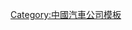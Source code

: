 {{Navbox
| name = 比亚迪汽车
| title = [[比亚迪汽车]]
| state = {{{state<includeonly>|collapsed</includeonly>}}}
| bodyclass = hlist
| above = 比亚迪汽车是[[比亚迪]]的子公司
| group1 = 现有车型
| list1 = {{Navbox|child
| group1 = [[:Category:比亚迪汽车|汽车]]
| list1 =
* {{link-en|比亚迪F0|BYD F0|F0}}
* {{link-en|比亚迪F3|BYD F3|F3}}
** [[比亚迪F3DM|F3DM]]
** [[比亚迪F3R|F3R]]
* {{link-en|比亚迪F6|BYD F6|F6}}
** [[BYD F6DM|F6DM]]
* {{link-en|比亚迪G3|BYD G3|G3}}
** {{link-en|比亚迪G3R|BYD G3R|G3R}}
* {{tsl|en|BYD G5|比亚迪G5|G5}}
* {{link-en|比亚迪G6|BYD G6|G6}}
* [[比亞迪L3|L3]]
* [[比亚迪F3|速锐]]
* [[比亚迪G6|思锐]]
| group2 = 新能源汽车
| list2 =
* [[比亚迪F0|e1]]
* {{tsl|en|BYD e2|比亚迪e2|e2}}
* [[比亚迪e3|e3]]
* {{tsl|en|BYD e5|比亚迪e5|e5}}
* [[比亚迪e6|e6]]
* [[比亚迪e9|e9]]
* {{tsl|en|BYD M3 DM|比亚迪M3|M3}}
* {{tsl|en|BYD D1|比亚迪D1|D1}}
* [[比亚迪秦|秦]]
* {{tsl|en|BYD Yuan|比亚迪元|元}}
* [[比亞迪宋|宋]]
** {{tsl|en|BYD Song Max|比亚迪宋MAX|宋MAX}}
* [[比亚迪唐|唐]]
* [[比亞迪漢|汉]]
| group3 = 運動型多用途車
| list3 =
* [[比亚迪元|S1]]
* [[比亚迪宋|S3]]
* {{link-en|比亚迪S6|BYD S6|S6}}
* {{link-en|比亚迪S7|BYD S7|S7}}
| group4 = 多功能休旅車
| list4 =
* {{link-en|比亚迪M6|BYD M6|M6}}
| group5 = 巴士
| list5 =
* [[比亚迪K9|K9]]
* [[比亞迪K9A|K9A]]
* [[比亞迪K9F|K9F]]
* [[比亚迪K8|K8]]
* [[比亚迪K7|K7]]
* [[比亚迪K6|K6]]
* [[比亚迪B6|B6]]
* [[比亚迪B10|B10]]
* [[比亚迪B12|B12]]
}}
| group2 = 停產車型
| list2 =
* [[秦川福莱尔|福莱尔]]
* [[比亚迪S8|S8/F8]]
* [[比亚迪K10|K10]]
| group3 = 其他
| list3 =
* [[腾势汽车]]
* [[王传福]]
| below =
* &nbsp;{{icon|category}} '''[[:Category:比亚迪汽车|分类]]'''
}}
<noinclude>
{{collapsible option}}
[[Category:比亚迪汽车| ]]
[[Category:中國汽車公司模板]]
</noinclude>